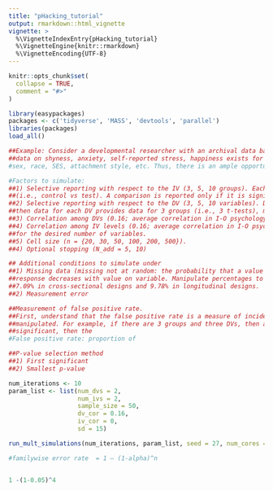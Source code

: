 ```yaml
---
title: "pHacking_tutorial"
output: rmarkdown::html_vignette
vignette: >
  %\VignetteIndexEntry{pHacking_tutorial}
  %\VignetteEngine{knitr::rmarkdown}
  %\VignetteEncoding{UTF-8}
---
```


```r
knitr::opts_chunk$set(
  collapse = TRUE,
  comment = "#>"
)
```

```r
library(easypackages)
packages <- c('tidyverse', 'MASS', 'devtools', 'parallel')
libraries(packages)
load_all()
```


```r
##Example: Consider a developmental researcher with an archival data base containing data for several dependent and independent variables. For example,
##data on shyness, anxiety, self-reported stress, happiness exists for children. Among these data, the researcher can group the data in several ways:
#sex, race, SES, attachment style, etc. Thus, there is an ample opportunity to conduct pairwise comparisons in an uncontrolled manner.

#Factors to simulate:
##1) Selective reporting with respect to the IV (3, 5, 10 groups). Each group has two levels and a t test is computed between the two levels
##(i.e., control vs test). A comparison is reported only if it is significant.
##2) Selective reporting with respect to the DV (3, 5, 10 variables). Data for each DV exists for each group. Thus, if there are 3 groups and 3 DVs,
##then data for each DV provides data for 3 groups (i.e., 3 t-tests), meaning a total of 9 t-tests are computed.
##3) Correlation among DVs (0.16; average correlation in I-O psychology).
##4) Correlation among IV levels (0.16; average correlation in I-O psychology). Correlation between IVs would zero, otherwise they would cease to be independent.
##for the desired number of variables.
##5) Cell size (n = {20, 30, 50, 100, 200, 500}).
##4) Optional stopping (N_add = 5, 10)

## Additional conditions to simulate under
##1) Missing data (missing not at random: the probability that a value is missing depends on the missing data value themselves) For example, probability of
##response decreases with value on variable. Manipulate percentages to be 10%, 30%, and 50% (see Peugh & Enders, 2004). Mean percentage of missing data was 7.60%, with average of
##7.09% in cross-sectional designs and 9.78% in longitudinal designs.
##2) Measurement error

##Measurement of false positive rate.
##First, understand that the false positive rate is a measure of incidence in a family of tests. A family of tests is determined by the factors that
##manipulated. For example, if there are 3 groups and three DVs, then a family of tests would contains 9 t tests. If any of these tests returns
##significant, then the
#False positive rate: proportion of

##P-value selection method
##1) First significant
##2) Smallest p-value

num_iterations <- 10
param_list <- list(num_dvs = 2, 
                   num_ivs = 2, 
                   sample_size = 50, 
                   dv_cor = 0.16, 
                   iv_cor = 0, 
                   sd = 15)

run_mult_simulations(num_iterations, param_list, seed = 27, num_cores = 3)

#familywise error rate  = 1 – (1-alpha)^n


1 -(1-0.05)^4



```
